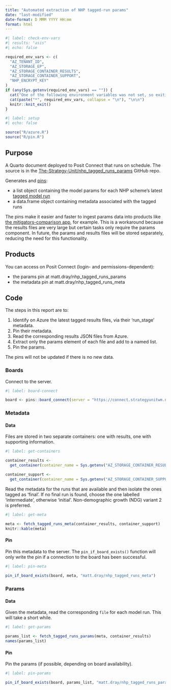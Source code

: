 ```yaml
---
title: "Automated extraction of NHP tagged-run params"
date: "last-modified"
date-format: D MMM YYYY HH:mm
format: html
---
```


```r
#| label: check-env-vars
#| results: "asis"
#| echo: false

required_env_vars <- c(
  "AZ_TENANT_ID",
  "AZ_STORAGE_EP",
  "AZ_STORAGE_CONTAINER_RESULTS",
  "AZ_STORAGE_CONTAINER_SUPPORT",
  "NHP_ENCRYPT_KEY"
)
if (any(Sys.getenv(required_env_vars) == "")) {
  cat("One of the following environment variables was not set, so exiting \n\n")
  cat(paste("*", required_env_vars, collapse = "\n"), "\n\n")
  knitr::knit_exit() 
}
```

```r
#| label: setup
#| echo: false

source("R/azure.R")
source("R/pin.R")
```

## Purpose

A Quarto document deployed to Posit Connect that runs on schedule.
The source is in the [The-Strategy-Unit/nhp_tagged_runs_params](https://github.com/The-Strategy-Unit/nhp_tagged_runs_params) GitHub repo.

Generates and [pins](https://pins.rstudio.com/):

* a list object containing the model params for each NHP scheme's latest [tagged model run](https://connect.strategyunitwm.nhs.uk/nhp/tagged_runs)
* a data.frame object containing metadata associated with the tagged runs

The pins make it easier and faster to ingest params data into products like [the mitigators-comparison app](https://github.com/The-Strategy-Unit/nhp_inputs_report_app), for example.
This is a workaround because the results files are very large but certain tasks only require the params component.
In future, the params and results files will be stored separately, reducing the need for this functionality.

## Products

You can access on Posit Connect (login- and permissions-dependent):

* the params pin at matt.dray/nhp_tagged_runs_params
* the metadata pin at matt.dray/nhp_tagged_runs_meta

## Code

The steps in this report are to:

1. Identify on Azure the latest tagged results files, via their 'run_stage' metadata.
1. Pin their metadata.
1. Read the corresponding results JSON files from Azure.
1. Extract only the params element of each file and add to a named list.
1. Pin the params.

The pins will not be updated if there is no new data.

### Boards

Connect to the server.

```r
#| label: board-connect

board <- pins::board_connect(server = "https://connect.strategyunitwm.nhs.uk")
```

### Metadata

#### Data

Files are stored in two separate containers: one with results, one with supporting information.

```r
#| label: get-containers

container_results <-
  get_container(container_name = Sys.getenv("AZ_STORAGE_CONTAINER_RESULTS"))

container_support <-
  get_container(container_name = Sys.getenv("AZ_STORAGE_CONTAINER_SUPPORT"))
```

Read the metadata for the runs that are available and then isolate the ones tagged as 'final'. If no final run is found, choose the one labelled 'intermediate', otherwise 'initial'. Non-demographic growth (NDG) variant 2 is preferred.

```r
#| label: get-meta

meta <- fetch_tagged_runs_meta(container_results, container_support)
knitr::kable(meta)
```

#### Pin

Pin this metadata to the server. The `pin_if_board_exists()` function will only write the pin if a connection to the board has been successful.

```r
#| label: pin-meta
 
pin_if_board_exists(board, meta, "matt.dray/nhp_tagged_runs_meta")
```

### Params

#### Data

Given the metadata, read the corresponding `file` for each model run. This will take a short while.

```r
#| label: get-params

params_list <- fetch_tagged_runs_params(meta, container_results)
names(params_list)
```

#### Pin

Pin the params (if possible, depending on board availability).

```r
#| label: pin-params

pin_if_board_exists(board, params_list, "matt.dray/nhp_tagged_runs_params")
```
